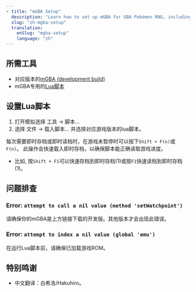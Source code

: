```yaml
---
- title: "mGBA Setup"
  description: "Learn how to set up mGBA for GBA Pokémon RNG, including lua scripting support."
  slug: "zh-mgba-setup"
  translation:
    enSlug: "mgba-setup"
    language: "zh"
---
```


## 所需工具

- 对应版本的[mGBA (development build)](https://mgba.io/downloads.html#desktop-os-1)
- mGBA专用的[Lua脚本](https://github.com/Real96/PokeLua/tree/main/Gen%203/mGBA)

## 设置Lua脚本

1. 打开模拟选择 工具 -> 脚本...
2. 选择 文件 -> 载入脚本... 并选择对应游戏版本的lua脚本。

每次需要即时存档或即时读档时，在游戏未暂停时可以按下`Shift + F(n)`或`F(n)`。
此操作会快速载入即时存档，以确保脚本能正确读取游戏进度。

- 比如, 按`Shift + F1`可以快速存档到即时存档(1)或按`F1`快速读档到即时存档(1)。

## 问题排查

### Error: `attempt to call a nil value (method 'setWatchpoint')`

请确保你的mGBA是上方链接下载的开发版。其他版本才会出现此错误。

### Error: `attempt to index a nil value (global 'emu')`

在运行Lua脚本前，请确保已加载游戏ROM。

## 特别鸣谢

- 中文翻译：白希洛/Hakuhiro。
